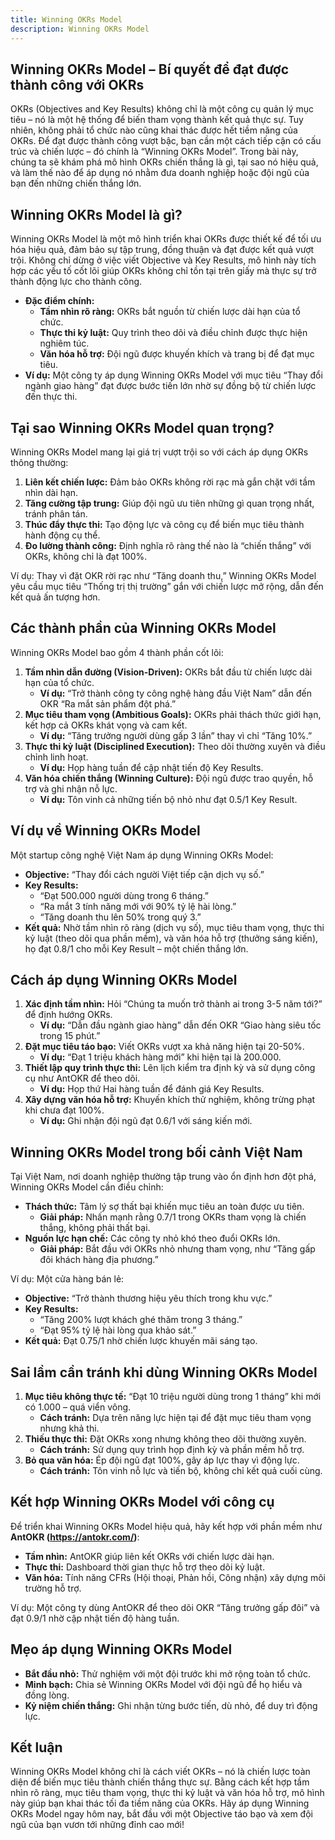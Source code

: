 ```yaml
---
title: Winning OKRs Model
description: Winning OKRs Model
---
```


## Winning OKRs Model – Bí quyết để đạt được thành công với OKRs
OKRs (Objectives and Key Results) không chỉ là một công cụ quản lý mục tiêu – nó là một hệ thống để biến tham vọng thành kết quả thực sự. Tuy nhiên, không phải tổ chức nào cũng khai thác được hết tiềm năng của OKRs. Để đạt được thành công vượt bậc, bạn cần một cách tiếp cận có cấu trúc và chiến lược – đó chính là “Winning OKRs Model”. Trong bài này, chúng ta sẽ khám phá mô hình OKRs chiến thắng là gì, tại sao nó hiệu quả, và làm thế nào để áp dụng nó nhằm đưa doanh nghiệp hoặc đội ngũ của bạn đến những chiến thắng lớn.

## Winning OKRs Model là gì?
Winning OKRs Model là một mô hình triển khai OKRs được thiết kế để tối ưu hóa hiệu quả, đảm bảo sự tập trung, đồng thuận và đạt được kết quả vượt trội. Không chỉ dừng ở việc viết Objective và Key Results, mô hình này tích hợp các yếu tố cốt lõi giúp OKRs không chỉ tồn tại trên giấy mà thực sự trở thành động lực cho thành công.

- **Đặc điểm chính:**  
  - **Tầm nhìn rõ ràng:** OKRs bắt nguồn từ chiến lược dài hạn của tổ chức.  
  - **Thực thi kỷ luật:** Quy trình theo dõi và điều chỉnh được thực hiện nghiêm túc.  
  - **Văn hóa hỗ trợ:** Đội ngũ được khuyến khích và trang bị để đạt mục tiêu.  
- **Ví dụ:** Một công ty áp dụng Winning OKRs Model với mục tiêu “Thay đổi ngành giao hàng” đạt được bước tiến lớn nhờ sự đồng bộ từ chiến lược đến thực thi.

## Tại sao Winning OKRs Model quan trọng?
Winning OKRs Model mang lại giá trị vượt trội so với cách áp dụng OKRs thông thường:  
1. **Liên kết chiến lược:** Đảm bảo OKRs không rời rạc mà gắn chặt với tầm nhìn dài hạn.  
2. **Tăng cường tập trung:** Giúp đội ngũ ưu tiên những gì quan trọng nhất, tránh phân tán.  
3. **Thúc đẩy thực thi:** Tạo động lực và công cụ để biến mục tiêu thành hành động cụ thể.  
4. **Đo lường thành công:** Định nghĩa rõ ràng thế nào là “chiến thắng” với OKRs, không chỉ là đạt 100%.  

Ví dụ: Thay vì đặt OKR rời rạc như “Tăng doanh thu,” Winning OKRs Model yêu cầu mục tiêu “Thống trị thị trường” gắn với chiến lược mở rộng, dẫn đến kết quả ấn tượng hơn.

## Các thành phần của Winning OKRs Model
Winning OKRs Model bao gồm 4 thành phần cốt lõi:  
1. **Tầm nhìn dẫn đường (Vision-Driven):** OKRs bắt đầu từ chiến lược dài hạn của tổ chức.  
   - **Ví dụ:** “Trở thành công ty công nghệ hàng đầu Việt Nam” dẫn đến OKR “Ra mắt sản phẩm đột phá.”  
2. **Mục tiêu tham vọng (Ambitious Goals):** OKRs phải thách thức giới hạn, kết hợp cả OKRs khát vọng và cam kết.  
   - **Ví dụ:** “Tăng trưởng người dùng gấp 3 lần” thay vì chỉ “Tăng 10%.”  
3. **Thực thi kỷ luật (Disciplined Execution):** Theo dõi thường xuyên và điều chỉnh linh hoạt.  
   - **Ví dụ:** Họp hàng tuần để cập nhật tiến độ Key Results.  
4. **Văn hóa chiến thắng (Winning Culture):** Đội ngũ được trao quyền, hỗ trợ và ghi nhận nỗ lực.  
   - **Ví dụ:** Tôn vinh cả những tiến bộ nhỏ như đạt 0.5/1 Key Result.  

## Ví dụ về Winning OKRs Model
Một startup công nghệ Việt Nam áp dụng Winning OKRs Model:  
- **Objective:** “Thay đổi cách người Việt tiếp cận dịch vụ số.”  
- **Key Results:**  
  - “Đạt 500.000 người dùng trong 6 tháng.”  
  - “Ra mắt 3 tính năng mới với 90% tỷ lệ hài lòng.”  
  - “Tăng doanh thu lên 50% trong quý 3.”  
- **Kết quả:** Nhờ tầm nhìn rõ ràng (dịch vụ số), mục tiêu tham vọng, thực thi kỷ luật (theo dõi qua phần mềm), và văn hóa hỗ trợ (thưởng sáng kiến), họ đạt 0.8/1 cho mỗi Key Result – một chiến thắng lớn.

## Cách áp dụng Winning OKRs Model
1. **Xác định tầm nhìn:** Hỏi “Chúng ta muốn trở thành ai trong 3-5 năm tới?” để định hướng OKRs.  
   - **Ví dụ:** “Dẫn đầu ngành giao hàng” dẫn đến OKR “Giao hàng siêu tốc trong 15 phút.”  
2. **Đặt mục tiêu táo bạo:** Viết OKRs vượt xa khả năng hiện tại 20-50%.  
   - **Ví dụ:** “Đạt 1 triệu khách hàng mới” khi hiện tại là 200.000.  
3. **Thiết lập quy trình thực thi:** Lên lịch kiểm tra định kỳ và sử dụng công cụ như AntOKR để theo dõi.  
   - **Ví dụ:** Họp thứ Hai hàng tuần để đánh giá Key Results.  
4. **Xây dựng văn hóa hỗ trợ:** Khuyến khích thử nghiệm, không trừng phạt khi chưa đạt 100%.  
   - **Ví dụ:** Ghi nhận đội ngũ đạt 0.6/1 với sáng kiến mới.  

## Winning OKRs Model trong bối cảnh Việt Nam
Tại Việt Nam, nơi doanh nghiệp thường tập trung vào ổn định hơn đột phá, Winning OKRs Model cần điều chỉnh:  
- **Thách thức:** Tâm lý sợ thất bại khiến mục tiêu an toàn được ưu tiên.  
  - **Giải pháp:** Nhấn mạnh rằng 0.7/1 trong OKRs tham vọng là chiến thắng, không phải thất bại.  
- **Nguồn lực hạn chế:** Các công ty nhỏ khó theo đuổi OKRs lớn.  
  - **Giải pháp:** Bắt đầu với OKRs nhỏ nhưng tham vọng, như “Tăng gấp đôi khách hàng địa phương.”  

Ví dụ: Một cửa hàng bán lẻ:  
- **Objective:** “Trở thành thương hiệu yêu thích trong khu vực.”  
- **Key Results:**  
  - “Tăng 200% lượt khách ghé thăm trong 3 tháng.”  
  - “Đạt 95% tỷ lệ hài lòng qua khảo sát.”  
- **Kết quả:** Đạt 0.75/1 nhờ chiến lược khuyến mãi sáng tạo.

## Sai lầm cần tránh khi dùng Winning OKRs Model
1. **Mục tiêu không thực tế:** “Đạt 10 triệu người dùng trong 1 tháng” khi mới có 1.000 – quá viển vông.  
   - **Cách tránh:** Dựa trên năng lực hiện tại để đặt mục tiêu tham vọng nhưng khả thi.  
2. **Thiếu thực thi:** Đặt OKRs xong nhưng không theo dõi thường xuyên.  
   - **Cách tránh:** Sử dụng quy trình họp định kỳ và phần mềm hỗ trợ.  
3. **Bỏ qua văn hóa:** Ép đội ngũ đạt 100%, gây áp lực thay vì động lực.  
   - **Cách tránh:** Tôn vinh nỗ lực và tiến bộ, không chỉ kết quả cuối cùng.  

## Kết hợp Winning OKRs Model với công cụ
Để triển khai Winning OKRs Model hiệu quả, hãy kết hợp với phần mềm như **AntOKR (https://antokr.com/)**:  
- **Tầm nhìn:** AntOKR giúp liên kết OKRs với chiến lược dài hạn.  
- **Thực thi:** Dashboard thời gian thực hỗ trợ theo dõi kỷ luật.  
- **Văn hóa:** Tính năng CFRs (Hội thoại, Phản hồi, Công nhận) xây dựng môi trường hỗ trợ.  

Ví dụ: Một công ty dùng AntOKR để theo dõi OKR “Tăng trưởng gấp đôi” và đạt 0.9/1 nhờ cập nhật tiến độ hàng tuần.

## Mẹo áp dụng Winning OKRs Model
- **Bắt đầu nhỏ:** Thử nghiệm với một đội trước khi mở rộng toàn tổ chức.  
- **Minh bạch:** Chia sẻ Winning OKRs Model với đội ngũ để họ hiểu và đồng lòng.  
- **Kỷ niệm chiến thắng:** Ghi nhận từng bước tiến, dù nhỏ, để duy trì động lực.  

## Kết luận
Winning OKRs Model không chỉ là cách viết OKRs – nó là chiến lược toàn diện để biến mục tiêu thành chiến thắng thực sự. Bằng cách kết hợp tầm nhìn rõ ràng, mục tiêu tham vọng, thực thi kỷ luật và văn hóa hỗ trợ, mô hình này giúp bạn khai thác tối đa tiềm năng của OKRs. Hãy áp dụng Winning OKRs Model ngay hôm nay, bắt đầu với một Objective táo bạo và xem đội ngũ của bạn vươn tới những đỉnh cao mới!

